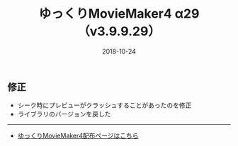﻿---
title: ゆっくりMovieMaker4 α29 （v3.9.9.29）
date: 2018-10-24
tags: [YMM4,お知らせ]
---
## 修正
- シーク時にプレビューがクラッシュすることがあったのを修正
- ライブラリのバージョンを戻した

---

- [ゆっくりMovieMaker4配布ページはこちら](/ymm4/)